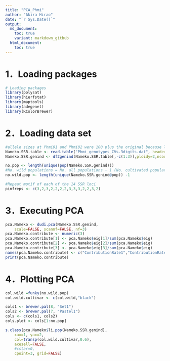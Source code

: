 ```yaml
---
title: "PCA_Phmi"
author: "Akira Hirao"
date: "`r Sys.Date()`"
output: 
  md_document:
    toc: true
    variant: markdown_github
  html_document:
    toc: true
---
```


# 1．Loading packages

```r
# Loading packages
library(polysat)
library(hierfstat)
library(maptools)
library(adegenet)
library(RColorBrewer)
```


# 2．Loading data set

```r
#allele sizes at Phmi01 and Phmi02 were 100 plus the original because less than 100 sizes could be incorrectly inputted
Nameko.SSR.table <- read.table("Phmi_genotypes_CVs.3digits.dat", header=TRUE)
Nameko.SSR.genind <- df2genind(Nameko.SSR.table[,-c(1:3)],ploidy=2,ncode=3,ind.name=Nameko.SSR.table$Sample,pop=Nameko.SSR.table$Pop)

no.pop <- length(unique(pop(Nameko.SSR.genind)))
#No. wild populations = No. all populations - 1 (No. cultivated populations = １)
no.wild.pop <- length(unique(Nameko.SSR.genind@pop)) -1 

#Repeat motif of each of the 14 SSR loci
pinfreps <- c(3,2,3,2,2,2,2,3,3,3,2,2,3,2)
```

# 3．Executing PCA

```r
pca.Nameko <- dudi.pca(Nameko.SSR.genind, 
	scale=FALSE, scannf=FALSE, nf=3)
pca.Nameko.contribute <- numeric(3)
pca.Nameko.contribute[1] <- pca.Nameko$eig[1]/sum(pca.Nameko$eig)
pca.Nameko.contribute[2] <- pca.Nameko$eig[2]/sum(pca.Nameko$eig)
pca.Nameko.contribute[3] <- pca.Nameko$eig[3]/sum(pca.Nameko$eig)
names(pca.Nameko.contribute) <- c("ContributionRate1","ContributionRate2", "ContributionRate3")
print(pca.Nameko.contribute)
```

# 4．Plotting PCA

```r
col.wild =funky(no.wild.pop)
col.wild.cultivar <- c(col.wild,"black")

cols1 <- brewer.pal(8, "Set1")
cols2 <- brewer.pal(7, "Pastel1")
cols <- c(cols1, cols2) 
cols.plot <- cols[1:no.pop]

s.class(pca.Nameko$li,pop(Nameko.SSR.genind),
	xax=1, yax=2,
	col=transp(col.wild.cultivar,0.6),
	axesell=FALSE,
	#cstar=0,
	cpoint=3, grid=FALSE)
```
